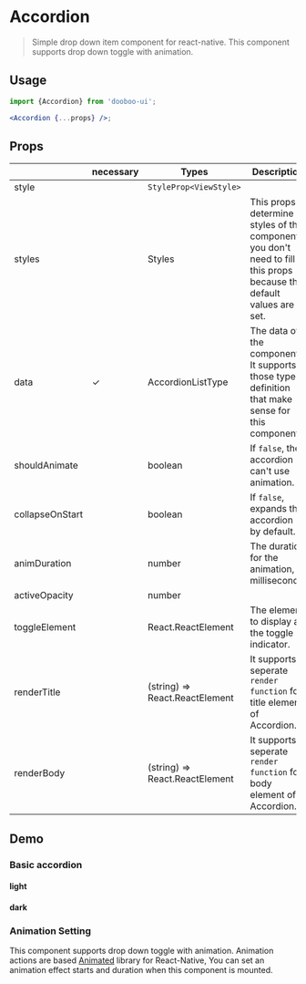 
<Meta title="Components/Accordion" />

# Accordion

> Simple drop down item component for react-native. This component supports drop down toggle with animation.<br/>

## Usage

```jsx
import {Accordion} from 'dooboo-ui';

<Accordion {...props} />;
```

## Props

|                 | necessary | Types                          | Description                                                                                                         | Default               |
| --------------- | --------- | ------------------------------ | ------------------------------------------------------------------------------------------------------------------- | --------------------- |
| style           |           | `StyleProp<ViewStyle>`         |                                                                                                                     | `undefined`           |
| styles          |           | Styles                         | This props determine styles of the component. you don't need to fill this props because the default values are set. | `undefined`           |
| data            | ✓         | AccordionListType              | The data of the component. It supports those type definition that make sense for this component.                    |                       |
| shouldAnimate   |           | boolean                        | If `false`, the accordion can't use animation.                                                                      | `true`                |
| collapseOnStart |           | boolean                        | If `false`, expands the accordion by default.                                                                       | `true `               |
| animDuration    |           | number                         | The duration for the animation, in milliseconds.                                                                    | `200`                 |
| activeOpacity   |           | number                         |                                                                                                                     | `1`                   |
| toggleElement   |           | React.ReactElement             | The element to display as the toggle indicator.                                                                     | `default arrow image` |
| renderTitle     |           | (string) => React.ReactElement | It supports seperate `render function` for title element of Accordion.                                              | `default wrapper`     |
| renderBody      |           | (string) => React.ReactElement | It supports seperate `render function` for body element of Accordion.                                               | `default wrapper`     |

## Demo

### Basic accordion

#### light

<AccordionStory theme="light" data={sampleData} />

#### dark

<AccordionStory theme="dark" data={sampleData} />

### Animation Setting

This component supports drop down toggle with animation. Animation actions are based [Animated](https://reactnative.dev/docs/animated) library for React-Native, You can set an animation effect starts and duration when this component is mounted.

<AnimationAccordion data={sampleData} />
